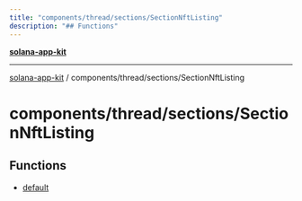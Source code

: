```yaml
---
title: "components/thread/sections/SectionNftListing"
description: "## Functions"
---
```


[**solana-app-kit**](../../../../README.mdx)

***

[solana-app-kit](../../../../README.mdx) / components/thread/sections/SectionNftListing

# components/thread/sections/SectionNftListing

## Functions

- [default](functions/default.mdx)
